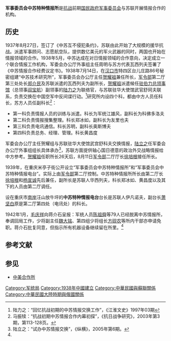 '''军事委员会中苏特种情报所'''是[[抗战|抗战]]前期[[国民政府军事委员会|国民政府军事委员会]]与苏联开展情报合作的机构。
==历史==
1937年8月27日，签订了《中苏互不侵犯条约》，苏联由此开始了大规模的援华抗战。派遣军事顾问、志愿航空队，提供数亿美元的军火武器的同时，两国也开始在情报领域的合作。1938年5月，中苏达成在对日情报领域的合作意向，决定成立一个联合情报工作机构，军委会办公厅外事组主任周明与苏方代表瓦西列夫签署了《中苏情报合作经费议定书》。1938年7月14日，在[[汉口市|汉口市]]特四区台儿庄路86号秘密组建“中苏技术研究所”，军事委员会办公厅主任[[贺耀祖|贺耀祖]]兼任所长，[[军令部|军令部]]第二厅第三处处长[[郑介民|郑介民]]及苏联派遣的瓦西列夫为副所长，[[贺耀祖|贺耀祖]]派遣候任[[中国驻伯力总领事馆|驻伯力总领事馆]]（总领事[[阎宝航|阎宝航]]）副领事的[[陆力之|陆力之]]为联络官，与苏联驻华大使馆武官舒珂夫联系，负责交换在中国空军中反间谍行动。<ref>陆力之：“回忆抗战初期的中苏情报交换工作”，《江淮文史》1997年03期</ref>研究所内设四个科，都由中方人员任科长，苏方人员任副科长<ref name="mzd">马振犊：“抗战初期中苏情报合作内幕初探”，《抗日战争研究》，2003年第3期，第113-128页。</ref>：
* 第一科负责情报人员的训练与派遣。科长为军统江雄风，副科长为科佛多洛夫
* 第二科负责情报搜集整理。科长郑冰如，副科长为友里也夫
* 第三科负责电讯通信。科长苏明，副科长奥斯博夫
* 第四科负责总务、经理、管理。科长黄昌度
军委会办公厅主任贺耀组与苏联驻华大使馆武宫舒科夫交换情报，[[陆立之|陆立之]]任军委会办公厅外事组组长具体承办<ref>陆立之：“试办中苏情报交换”，《纵横》，2005年第6期。</ref>，苏联方面提供轴心国日德意的政治外交战略情报给中方参考。[[贺耀祖|贺耀祖]]任职所长26天后，8月11日[[军令部|军令部]]二厅厅长[[徐培根|徐培根]]接任所长。

1939年，在重庆米亭子街公开设立“军事委员会中苏特种情报所”和“军事委员会中苏特种情报电台”。实际上由[[军令部|军令部]]第二厅控制。中苏特种情报所所长由第二厅长[[徐培根|徐培根]]和[[杨宣诚|杨宣诚]]先后兼任，副所长是苏联人华西列夫，科长郑冰如、黄昌度以及其下的人员由第二厅调任。

设在重庆市[[南岸区|南岸]]汪山放牛坪的'''中苏特种情报电台'''台长是苏联人伊凡诺夫，副台长[[萧坚白|萧坚白]]原是第二厅第四处（电讯处）的科长。

1942年1月，[[毛庆祥|毛庆祥]]向蒋介石呈报：军统人员[[陈祖舜|陈祖舜]]等79人已经脱离中苏情报所，奉调回局工作，少将副主任[[魏大铭|魏大铭]]、第四组少将组长[[方砚农|方砚农]]等所内干部亦申请免职。蒋介石批复同意，但指示所有机器设备继续留在所里。<ref name="mzd"/>

==参考文献==
{{Reflist}}

== 参见 ==
* [[中美合作所|中美合作所]]

[[Category:军统局|Category:军统局]]
[[Category:1938年中國建立|Category:1938年中國建立]]
[[Category:中華民國與蘇聯關係|Category:中華民國與蘇聯關係]]
[[Category:中華民國大陸時期與俄國關係|Category:中華民國大陸時期與俄國關係]]